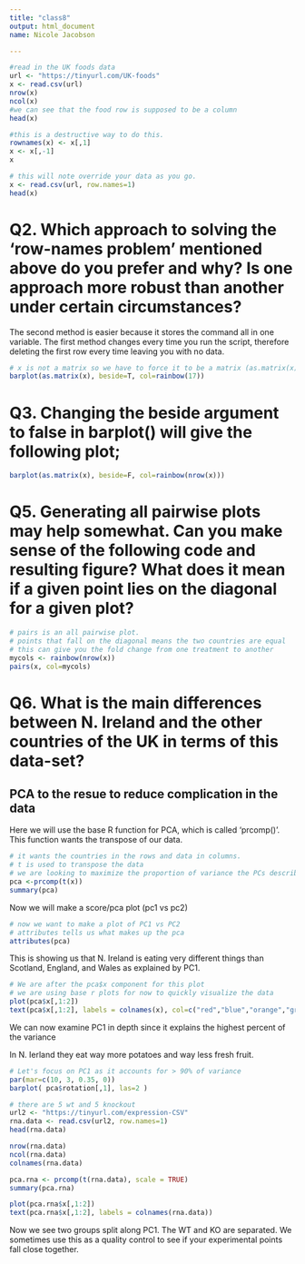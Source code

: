 ```yaml
---
title: "class8"
output: html_document
name: Nicole Jacobson

---
```


```r
#read in the UK foods data
url <- "https://tinyurl.com/UK-foods"
x <- read.csv(url)
nrow(x)
ncol(x)
#we can see that the food row is supposed to be a column
head(x)
```

```r
#this is a destructive way to do this.
rownames(x) <- x[,1]
x <- x[,-1]
x


```


```r
# this will note override your data as you go.
x <- read.csv(url, row.names=1)
head(x)

```

# Q2. Which approach to solving the ‘row-names problem’ mentioned above do you prefer and why? Is one approach more robust than another under certain circumstances?

  The second method is easier because it stores the command all in one variable. The first method changes every time you run the script, therefore deleting the first row every time leaving you with no data. 

```r
# x is not a matrix so we have to force it to be a matrix (as.matrix(x))
barplot(as.matrix(x), beside=T, col=rainbow(17))
```



# Q3. Changing the beside argument to false in barplot() will give the following plot;

```r

barplot(as.matrix(x), beside=F, col=rainbow(nrow(x)))
```

# Q5. Generating all pairwise plots may help somewhat. Can you make sense of the following code and resulting figure? What does it mean if a given point lies on the diagonal for a given plot?



```r
# pairs is an all pairwise plot. 
# points that fall on the diagonal means the two countries are equal
# this can give you the fold change from one treatment to another
mycols <- rainbow(nrow(x))
pairs(x, col=mycols) 

```

# Q6. What is the main differences between N. Ireland and the other countries of the UK in terms of this data-set?

## PCA to the resue to reduce complication in the data

  Here we will use the base R function for PCA, which is called 'prcomp()'. This function wants the transpose of our data.

```r
# it wants the countries in the rows and data in columns. 
# t is used to transpose the data
# we are looking to maximize the proportion of variance the PCs describe. PC1 is decribing over 67% of the variance, and 29% on PC2
pca <-prcomp(t(x))
summary(pca)
```

Now we will make a score/pca plot (pc1 vs pc2)

```r
# now we want to make a plot of PC1 vs PC2
# attributes tells us what makes up the pca 
attributes(pca)
```


This is showing us that N. Ireland is eating very different things than Scotland, England, and Wales as explained by PC1.

```r
# We are after the pca$x component for this plot
# we are using base r plots for now to quickly visualize the data
plot(pca$x[,1:2])
text(pca$x[,1:2], labels = colnames(x), col=c("red","blue","orange","green"))


```


We can now examine PC1 in depth since it explains the highest percent of the variance

  In N. Ierland they eat way more potatoes and way less fresh fruit.

```r
# Let's focus on PC1 as it accounts for > 90% of variance 
par(mar=c(10, 3, 0.35, 0))
barplot( pca$rotation[,1], las=2 )

```

```r
# there are 5 wt and 5 knockout
url2 <- "https://tinyurl.com/expression-CSV"
rna.data <- read.csv(url2, row.names=1)
head(rna.data)
```

```r
nrow(rna.data)
ncol(rna.data)
colnames(rna.data)
```

```r
pca.rna <- prcomp(t(rna.data), scale = TRUE)
summary(pca.rna)

```

```r
plot(pca.rna$x[,1:2])
text(pca.rna$x[,1:2], labels = colnames(rna.data))
```

Now we see two groups split along PC1. The WT and KO are separated. We sometimes use this as a quality control to see if your experimental points fall close together. 














